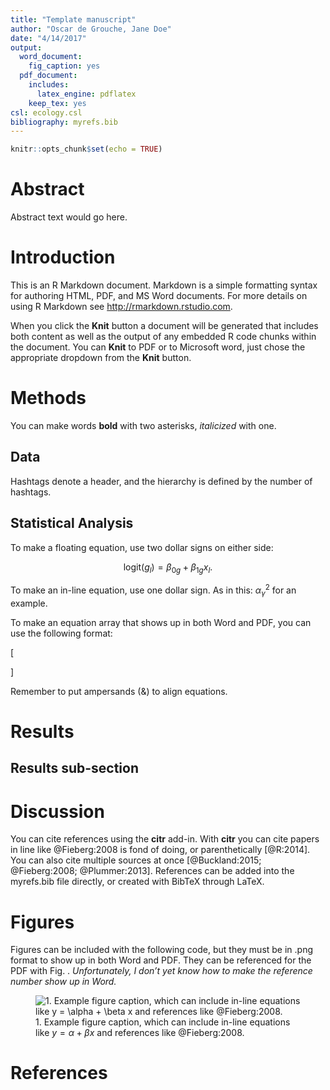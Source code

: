 ```yaml
--- 
title: "Template manuscript"
author: "Oscar de Grouche, Jane Doe"
date: "4/14/2017"
output:
  word_document:
    fig_caption: yes
  pdf_document:
    includes:
      latex_engine: pdflatex
    keep_tex: yes
csl: ecology.csl
bibliography: myrefs.bib
---
```


```r
knitr::opts_chunk$set(echo = TRUE)
```

# Abstract

Abstract text would go here. 

# Introduction

This is an R Markdown document. Markdown is a simple formatting syntax for authoring HTML, PDF, and MS Word documents. For more details on using R Markdown see <http://rmarkdown.rstudio.com>.

When you click the **Knit** button a document will be generated that includes both content as well as the output of any embedded R code chunks within the document. You can **Knit** to PDF or to Microsoft word, just chose the appropriate dropdown from the **Knit** button. 

# Methods

You can make words **bold** with two asterisks, *italicized* with one.

## Data

Hashtags denote a header, and the hierarchy is defined by the number of hashtags. 

## Statistical Analysis

To make a floating equation, use two dollar signs on either side:

$$
\text{logit}(g_l) = \beta_{0g} + \beta_{1g}x_l.
$$

To make an in-line equation, use one dollar sign. As in this: $\alpha_\gamma^2$ for an example.

To make an equation array that shows up in both Word and PDF, you can use the following format:

\[
\begin{aligned}
R  &=  \text{the number of sightability trials (here }R = 124)\\
z_l &= \text{a random variable equal to 1 when the }l\text{th group is detected and 0 otherwise } (l = 1,2, \ldots, R)\\
x_l &= \text{the percent visual obstruction (from 0 to 1) associated with the }l\text{th group } (l = 1,2, \ldots, R)\\
g_l &= \text{the probability of detection of the }l\text{th group } (l = 1,2, \ldots, R)
\end{aligned}
\]

Remember to put ampersands (&) to align equations.

# Results

## Results sub-section

# Discussion 

You can cite references using the **citr** add-in. With **citr** you can cite papers in line like @Fieberg:2008 is fond of doing, or parenthetically [@R:2014]. You can also cite multiple sources at once [@Buckland:2015; @Fieberg:2008; @Plummer:2013]. References can be added into the myrefs.bib file directly, or created with BibTeX through LaTeX. 

# Figures

Figures can be included with the following code, but they must be in .png format to show up in both Word and PDF. They can be referenced for the PDF with Fig. \ref{figure1}. *Unfortunately, I don't yet know how to make the reference number show up in Word.*

![1. Example figure caption, which can include in-line equations like $y = \alpha + \beta x$ and references like @Fieberg:2008. \label{figure1}](ms_figures/figure1.png)

# References